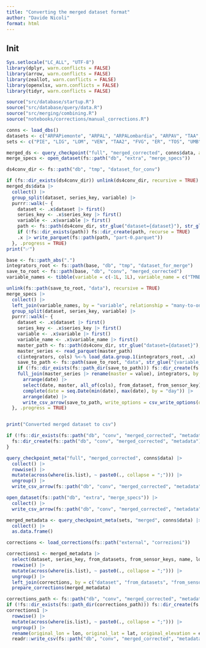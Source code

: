 ```yaml
---
title: "Converting the merged dataset format"
author: "Davide Nicoli"
format: html
---
```


## Init
```r
Sys.setlocale("LC_ALL", "UTF-8")
library(dplyr, warn.conflicts = FALSE)
library(arrow, warn.conflicts = FALSE)
library(zeallot, warn.conflicts = FALSE)
library(openxlsx, warn.conflicts = FALSE)
library(tidyr, warn.conflicts = FALSE)

source("src/database/startup.R")
source("src/database/query/data.R")
source("src/merging/combining.R")
source("notebooks/corrections/manual_corrections.R")

conns <- load_dbs()
datasets <- c("ARPAPiemonte", "ARPAL", "ARPALombardia", "ARPAV", "TAA", "ARPAFVG", "Dext3r", "SIRToscana", "ARPAUmbria", "ARPAM", "SCIA", "ISAC")
sets <- c("PIE", "LIG", "LOM", "VEN", "TAA2", "FVG", "ER", "TOS", "UMB", "MAR", "VDA")
```

```r
merged_ds <- query_checkpoint("full", "merged_corrected", conns$data, all_stations = FALSE)
merge_specs <- open_dataset(fs::path("db", "extra", "merge_specs"))
```


```r
ds4conv_dir <- fs::path("db", "tmp", "dataset_for_conv")

if (fs::dir_exists(ds4conv_dir)) unlink(ds4conv_dir, recursive = TRUE)
merged_ds$data |>
  collect() |>
  group_split(dataset, series_key, variable) |>
  purrr::walk(~ {
    dataset <- .x$dataset |> first()
    series_key <- .x$series_key |> first()
    variable <- .x$variable |> first()
    path <- fs::path(ds4conv_dir, str_glue("dataset={dataset}"), str_glue("series_key={series_key}"), str_glue("variable={variable}"))
    if (!fs::dir_exists(path)) fs::dir_create(path, recurse = TRUE)
    .x |> write_parquet(fs::path(path, "part-0.parquet"))
  }, .progress = TRUE)
print("✅")
```

```r
base <- fs::path_abs(".")
integrators_root <- fs::path(base, "db", "tmp", "dataset_for_merge")
save_to_root <- fs::path(base, "db", "conv", "merged_corrected")
variable_names <- tibble(variable = c(-1L, 1L), variable_name = c("TMND", "TMXD"))

unlink(fs::path(save_to_root, "data"), recursive = TRUE)
merge_specs |>
  collect() |>
  left_join(variable_names, by = "variable", relationship = "many-to-one") |>
  group_split(dataset, series_key, variable) |>
  purrr::walk(~ {
    dataset <- .x$dataset |> first()
    series_key <- .x$series_key |> first()
    variable <- .x$variable |> first()
    variable_name <- .x$variable_name |> first()
    master_path <- fs::path(ds4conv_dir, str_glue("dataset={dataset}"), str_glue("series_key={series_key}"), str_glue("variable={variable}"), "part-0.parquet")
    master_series <- read_parquet(master_path)
    c(integrators, cols) %<-% load_data.group.1(integrators_root, .x)
    save_to_path <- fs::path(save_to_root, "data", str_glue("{variable_name}_{dataset}_{stringr::str_pad(series_key, 3L, side = 'left', pad = '0')}.csv"))
    if (!fs::dir_exists(fs::path_dir(save_to_path))) fs::dir_create(fs::path_dir(save_to_path), recurse = TRUE)
    full_join(master_series |> rename(master = value), integrators, by = "date") |>
      arrange(date) |>
      select(date, master, all_of(cols), from_dataset, from_sensor_key) |>
      complete(date = seq.Date(min(date), max(date), by = "day")) |>
      arrange(date) |>
      write_csv_arrow(save_to_path, write_options = csv_write_options(quoting_style = "AllValid"))
  }, .progress = TRUE)


print("Converted merged dataset to csv")
```


```r
if (!fs::dir_exists(fs::path("db", "conv", "merged_corrected", "metadata"))) {
  fs::dir_create(fs::path("db", "conv", "merged_corrected", "metadata"), recurse = TRUE)
}

query_checkpoint_meta("full", "merged_corrected", conns$data) |>
  collect() |>
  rowwise() |>
  mutate(across(where(is.list), ~ paste0(., collapse = ";"))) |>
  ungroup() |>
  write_csv_arrow(fs::path("db", "conv", "merged_corrected", "metadata", "metadata.csv"), write_options = csv_write_options(quoting_style = "AllValid"))

open_dataset(fs::path("db", "extra", "merge_specs")) |>
  collect() |>
  write_csv_arrow(fs::path("db", "conv", "merged_corrected", "metadata", "merge_specs.csv"), write_options = csv_write_options(quoting_style = "AllValid"))
```

```r
merged_metadata <- query_checkpoint_meta(sets, "merged", conns$data) |>
  collect() |>
  as.data.frame()

corrections <- load_corrections(fs::path("external", "correzioni"))

corrections1 <- merged_metadata |>
  select(dataset, series_key, from_datasets, from_sensor_keys, name, lon, lat, elevation) |>
  rowwise() |>
  mutate(across(where(is.list), ~ paste0(., collapse = ";"))) |>
  ungroup() |>
  left_join(corrections, by = c("dataset", "from_datasets", "from_sensor_keys"), relationship = "one-to-one") |>
  prepare_corrections(merged_metadata)

corrections_path <- fs::path("db", "conv", "merged_corrected", "metadata", "manual_corrections.csv")
if (!fs::dir_exists(fs::path_dir(corrections_path))) fs::dir_create(fs::path_dir(corrections_path), recurse = TRUE)
corrections1 |>
  rowwise() |>
  mutate(across(where(is.list), ~ paste0(., collapse = ";"))) |>
  ungroup() |>
  rename(original_lon = lon, original_lat = lat, original_elevation = elevation, manual_lon = lon_ok, manual_lat = lat_ok, manual_elevation = ele_ok, manual_name = name_ok, manual_user_code = user_code_ok) |>
  readr::write_csv(fs::path("db", "conv", "merged_corrected", "metadata", "manual_corrections.csv"), na = "")
```

```r
```
